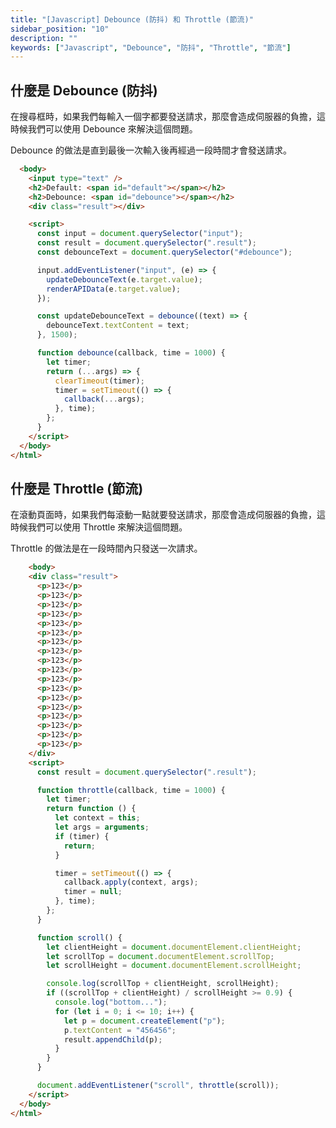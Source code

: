 ```yaml
---
title: "[Javascript] Debounce (防抖) 和 Throttle (節流)"
sidebar_position: "10"
description: ""
keywords: ["Javascript", "Debounce", "防抖", "Throttle", "節流"]
---
```


## 什麼是 Debounce (防抖)

在搜尋框時，如果我們每輸入一個字都要發送請求，那麼會造成伺服器的負擔，這時候我們可以使用 Debounce 來解決這個問題。

Debounce 的做法是直到最後一次輸入後再經過一段時間才會發送請求。

```html title="debounce.html" showLineNumbers
  <body>
    <input type="text" />
    <h2>Default: <span id="default"></span></h2>
    <h2>Debounce: <span id="debounce"></span></h2>
    <div class="result"></div>

    <script>
      const input = document.querySelector("input");
      const result = document.querySelector(".result");
      const debounceText = document.querySelector("#debounce");

      input.addEventListener("input", (e) => {
        updateDebounceText(e.target.value);
        renderAPIData(e.target.value);
      });

      const updateDebounceText = debounce((text) => {
        debounceText.textContent = text;
      }, 1500);

      function debounce(callback, time = 1000) {
        let timer;
        return (...args) => {
          clearTimeout(timer);
          timer = setTimeout(() => {
            callback(...args);
          }, time);
        };
      }
    </script>
  </body>
</html>
```

## 什麼是 Throttle (節流)

在滾動頁面時，如果我們每滾動一點就要發送請求，那麼會造成伺服器的負擔，這時候我們可以使用 Throttle 來解決這個問題。

Throttle 的做法是在一段時間內只發送一次請求。

```html title=throttle.html showLineNumbers
    <body>
    <div class="result">
      <p>123</p>
      <p>123</p>
      <p>123</p>
      <p>123</p>
      <p>123</p>
      <p>123</p>
      <p>123</p>
      <p>123</p>
      <p>123</p>
      <p>123</p>
      <p>123</p>
      <p>123</p>
      <p>123</p>
      <p>123</p>
      <p>123</p>
      <p>123</p>
      <p>123</p>
      <p>123</p>
    </div>
    <script>
      const result = document.querySelector(".result");

      function throttle(callback, time = 1000) {
        let timer;
        return function () {
          let context = this;
          let args = arguments;
          if (timer) {
            return;
          }

          timer = setTimeout(() => {
            callback.apply(context, args);
            timer = null;
          }, time);
        };
      }

      function scroll() {
        let clientHeight = document.documentElement.clientHeight;
        let scrollTop = document.documentElement.scrollTop;
        let scrollHeight = document.documentElement.scrollHeight;

        console.log(scrollTop + clientHeight, scrollHeight);
        if ((scrollTop + clientHeight) / scrollHeight >= 0.9) {
          console.log("bottom...");
          for (let i = 0; i <= 10; i++) {
            let p = document.createElement("p");
            p.textContent = "456456";
            result.appendChild(p);
          }
        }
      }

      document.addEventListener("scroll", throttle(scroll));
    </script>
  </body>
</html>
```

